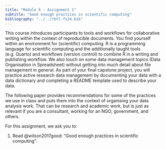```yaml
---
title: "Module 6 - Assignment 1"
subtitle: "Good enough practices in scientific computing"
bibliography: "../../rbtl-fs24.bib"
---
```


This course introduces participants to tools and workflows for collaborative writing within the context of reproducible documents. You find yourself within an environment for (scientific) computing. R is a programming language for scientific computing and the additionally taught tools (e.g. Quarto) and workflows (version control) to combine R in a writing and publishing workflow. We also touch on some data management topics (Data Organisation in Spreadsheet) without getting into much detail about file management in general. As part of your final capstone project, you will practice active research data management by documenting your data with a data dictionary and completing a README template used to describe your data.

The following paper provides recommendations for some of the practices we use in class and puts them into the context of organising your data analysis work. That can be research and academic work, but is just as relevant if you are a consultant, working for an NGO, government, and others.

For this assignment, we ask you to:

1. Read @wilson2017good: "Good enough practices in scientific computing".






